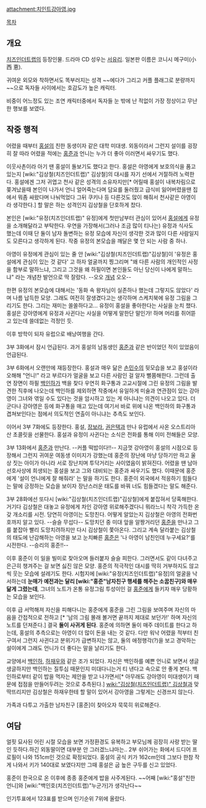 attachment:치인트강아영.jpg

[[목차]]
== 개요 ==
[[치즈인더트랩]]의 등장인물. 드라마 CD 성우는 [[서유리]]. 일본판 이름은 코니시 메구미(小西 恵).

귀여운 외모와 착하면서도 똑부러지는 성격 ~~에다가 그리고 커플 플래그로 분량까지~~으로 독자들 사이에서는 호감도가 높은 캐릭터.

비중이 어느정도 있는 조연 캐릭터중에서 독자들 눈 밖에 난 적없이 가장 정상이고 무난한 행보를 보였다.
== 작중 행적 ==
어렸을 때부터 [[홍설]]의 친한 동생이자 같은 대학 미대생. 외동이라서 그런지 설이를 굉장히 잘 따라 어렸을 적에는 [[홍준]]과 언니는 누가 더 좋아 이러면서 싸우기도 했다.

이웃사촌이라 아기 땐 홍설이 돌보기도 했다고 한다. 홍설은 아영에게 보호의식을 품고 있는지 [wiki:"김상철(치즈인더트랩)" 김상철]의 대시를 자기 선에서 거절하려 노력한다. 홍설에겐 그저 귀엽고 천사 같은 성격의 소유자지만[* 어릴때 홍설이 내복차림으로 쫒겨났을때 본인이 나가서 언니 얼어죽는다며 담요를 둘러줬고 급식비 잃어버렸을땐 집에서 뭐좀 싸왔다며 나눠먹었다 그뒤 쿠키나 등 다른것도 많이 해줘서 천사같은 아영이라 생각한다.] 할 말은 하는 성격인지 김상철을 단호하게 찼다.

본인은 [wiki:"유정(치즈인더트랩)" 유정]에게 첫만남부터 관심이 있어서 [[홍설]]에게 유정을 소개해달라고 부탁한다. 우연을 가장해서(그러나 조금 많이 티나는) 유정과 식사도 했는데 이때 단 둘이 남자 돌변하는 유정 모습에 자신이 생각한 것과 많이 다른 사람일지도 모른다고 생각하게 된다. 작중 유정의 본모습을 깨달은 몇 안 되는 사람 중 하나.

아영이 유정에게 관심이 있는 줄 안 [wiki:"김상철(치즈인더트랩)"김상철]이 '유정은 홍설에게 관심이 있는 것 같다' 고 하자 얼굴까지 찡그리며 "왜 다른 사람의 개인적인 사정을 함부로 말하느냐, 그리고 그것을 왜 하필이면 본인들도 아닌 당신이 나에게 말하느냐" 라는 개념찬 발언으로 딱 잘랐다. --오오 [[개념]] 오오--

한편 유정의 본모습에 대해서는 '동화 속 왕자님이 실존하나 했는데 그렇지도 않았다' 라며 나름 납득한 모양. 그래도 여전히 잘생겼다고는 생각하며 스케치북에 유정 그림을 그리기도 한다. 그리는 재미는 쏠쏠하다고... 유정이 홍설을 좋아한다는 사실을 눈치 챘다. 홍설은 강아영에게 유정과 사귄다는 사실을 어떻게 말한단 말인가! 하며 머리를 쥐어뜯고 있는데 쓸데없는 걱정인 듯. 

이후 방학이 되자 유럽으로 배낭여행을 간다.

3부 3화에서 잠시 언급된다. 과거 홍설의 남동생인 [[홍준]]과 같은 반이었던 적이 있었음이 언급된다.

3부 6화에서 오랜만에 재등장한다. 홍설과 매우 닮은 [[손민수]]의 뒷모습을 보고 홍설이라 오해해 "언니!" 라고 부르다가 얼굴을 보고 다른 사람인 걸 알자 뻘쭘해한다. 그런데 출연 장면이 하필 [[백인하]]가 백을 찾다 우연히 화구통과 고교시절에 그린 유정의 그림을 발견한 직후에 나오는데 백인하를 제외하면 작중에서 유일하게 미술과 연관점이 있는 강아영이 그녀와 엮일 수도 있다는 것을 암시하고 있는 게 아니냐는 의견이 나오고 있다. 더군다나 강아영은 등에 화구통을 매고 있는데 여기서 바로 위에 나온 백인하의 화구통과 겹쳐보인다는 점에서 의도적인 연출이 아니냐는 추측도 보인다.

이어서 3부 7화에도 등장한다. 홍설, [[장보라]], [[권은택]]과 만나 유럽에서 사온 오스트리아산 초콜릿을 선물한다. 홍설과 유정이 사귄다는 소식은 전화를 통해 이미 전해들은 모양.

3부 13화에서 [[홍준]]과 만난다. --커플 떡밥이다!!-- 지금껏 강아영이 홍설의 시점으로 등장해서 그런지 귀여운 여동생 이미지가 강했는데 홍준의 장난에 마냥 당하기만 하고 울상 짓는 아이가 아니라 서로 장난치며 투닥거리는 사이였음이 밝혀진다. 어렸을 땐 남아 선호사상에 희생되는 홍설을 보고 그와 대비되는 홍준과 싸우기도 했다. 이때문에 홍준에게 '설이 언니에게 잘 해줘라' 는 말을 하기도 한다. 홍준이 외국에서 적응하기 힘들다는 말에 긍정하는 모습을 보이자 장난스러운 태도를 바꿔 너도 힘들겠다는 말도 해준다.

3부 28화에선 또다시 [wiki:"김상철(치즈인더트랩)"김상철]에게 붙잡혀서 당혹해한다. 거기다 김상철은 대놓고 유정에게 차인 강아영 위로해주겠다니 뭐라느니 착각 가득한 온갖 개소리를 시전. 당연히 아영이는 도망친다. 어떻게 알았는지 김상철은 아영의 전화번호까지 알고 있다. --슬슬 무섭다-- 도망치던 중 미대 앞을 알짱거리던 [[홍준]]을 만나고 그를 붙잡아 빨리 도망치려하지만 다시 김상철이 쫓아온다. 그리고 계속 달라붙는 김상철의 태도에 난감해하는 아영을 보고 눈치빠른 [[홍준]]은 '나 아영이 남친인데 누구세요?'를 시전한다. --승리의 홍준!!--

이후 홍준이 이 일을 빌미로 찾아오며 들러붙자 슬슬 피한다. 그러면서도 같이 다녀주고 은근히 챙겨주는 걸 보면 싫진 않은 모양. 홍준의 적극적인 대시를 딱히 거부하지도 않고 씩 웃는 모습에 설레기도 한다. 시험지에 [wiki:"유정(치즈인더트랩)"유정]의 얼굴을 낙서하는데 '''눈매가 예전과는 달리 [wiki:"홍준"남자친구 행세를 해주는 소꿉친구]와 매우 닮게 그렸는데''', 그녀의 노트가 온통 유정그림 투성이인 걸 [[홍준]]에게 들키자 매우 당황하는 모습을 보인다.

이후 급 서먹해져 자신을 피해다니는 홍준에게 홍준을 그린 그림을 보여주며 자신의 마음을 간접적으로 전하고 [* '남의 그림 몰래 볼거면 끝까지 제대로 보던가!' 하며 자신의 노트를 던져준다.] 결국 '''둘이 사귀게 된다'''. 홍준에 의하면 둘이 매주 데이트를 한다고 하는데, 홍설의 추측으로는 아영이 더 많이 돈을 내는 것 같다. 다만 워낙 어렸을 적부터 친구여서 그런지 사귄다고 분위기가 급변하지는 않고, 둘의 애정행각(?)을 보고 경악하는 설이에게 그래도 언니가 더 좋다는 말을 날리기도 한다.

교양에서 [[백인하]], [[하재우]]와 같은 조가 되었다. 자신은 백인하를 예쁜 언니로 보면서 생글생글하지만 백인하는 질투심 때문인지 미대다니는거 티 낸다고 속으로 안 좋게 본다. 백인하로부터 같이 밥을 먹자는 제안을 받고 나가면서[* 아무래도 강아영이 미대생이기 때문에 접점을 만들어두려는 것으로 추측된다.] [[wiki:"김상철(치즈인더트랩)" 김상철]]과 맞딱뜨리지만 김상철은 하재우한테 할 말이 있어서 강아영을 그렇게는 신경쓰지 않는다.

가족과 다투고 가출한 남자친구 [홍준]이 찾아오자 묵묵히 위로해준다.
== 여담 ==
얼핏 묘사된 어린 시절 모습을 보면 가정환경도 유복하고 부모님께 굉장히 사랑 받는 딸인 듯하다.하긴 외동딸이면 대부분 안 그러겠느냐마는..
2부 쉬어가는 화에서 드디어 프로필이 나와 151cm인 것으로 확정되었다. 홍설의 공식 키가 162cm인데 그보다 한참 작게 나와서 키가 140대로 보였다지만 그때 홍설은 굽 높은 구두를 신고 있었다.

홍준이 한국으로 온 이후에 종종 홍준에게 밥을 사주게된다. ~~어째 [wiki:"홍설"친한 언니]와 [wiki:"백인호(치즈인더트랩)"누군가]가 생각난다~~

인기투표에서 123표를 받으며 인기순위 7위에 올랐다.
